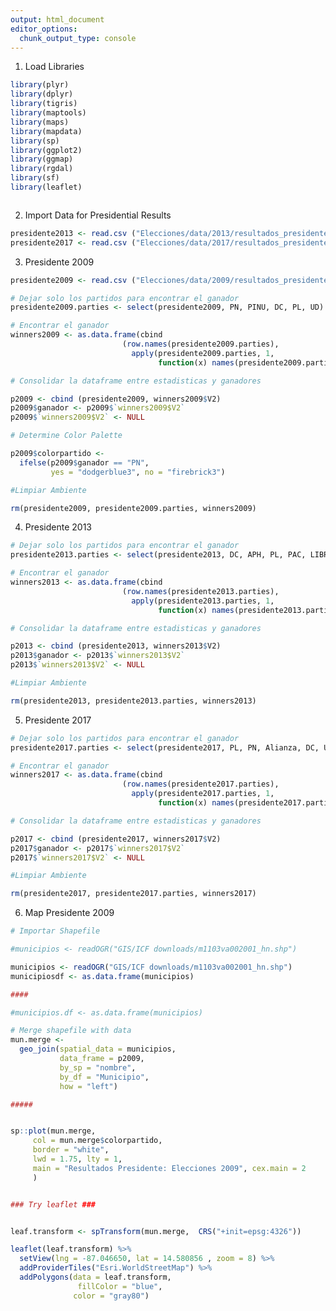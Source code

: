 ```yaml
---
output: html_document
editor_options: 
  chunk_output_type: console
---
```

1) Load Libraries
```r

library(plyr)
library(dplyr)
library(tigris)
library(maptools)
library(maps)
library(mapdata)
library(sp)
library(ggplot2)
library(ggmap)
library(rgdal)
library(sf)
library(leaflet)



```

2) Import Data for Presidential Results

```r

presidente2013 <- read.csv ("Elecciones/data/2013/resultados_presidente_2013_por_municipio.csv", stringsAsFactors = FALSE)
presidente2017 <- read.csv ("Elecciones/data/2017/resultados_presidente_2017_por_municipio.csv", stringsAsFactors = FALSE)
```

3) Presidente 2009

```r
presidente2009 <- read.csv ("Elecciones/data/2009/resultados_presidente_2009_por_municipio.csv", stringsAsFactors = FALSE)

# Dejar solo los partidos para encontrar el ganador
presidente2009.parties <- select(presidente2009, PN, PINU, DC, PL, UD)

# Encontrar el ganador
winners2009 <- as.data.frame(cbind
                         (row.names(presidente2009.parties),
                           apply(presidente2009.parties, 1, 
                                 function(x) names(presidente2009.parties)[which(x==max(x))]))) 

# Consolidar la dataframe entre estadisticas y ganadores

p2009 <- cbind (presidente2009, winners2009$V2)
p2009$ganador <- p2009$`winners2009$V2`
p2009$`winners2009$V2` <- NULL

# Determine Color Palette

p2009$colorpartido <- 
  ifelse(p2009$ganador == "PN", 
         yes = "dodgerblue3", no = "firebrick3")

#Limpiar Ambiente

rm(presidente2009, presidente2009.parties, winners2009)


```

4) Presidente 2013

```r

# Dejar solo los partidos para encontrar el ganador
presidente2013.parties <- select(presidente2013, DC, APH, PL, PAC, LIBRE, FAPER, PINU, PN)

# Encontrar el ganador
winners2013 <- as.data.frame(cbind
                         (row.names(presidente2013.parties),
                           apply(presidente2013.parties, 1, 
                                 function(x) names(presidente2013.parties)[which(x==max(x))]))) 

# Consolidar la dataframe entre estadisticas y ganadores

p2013 <- cbind (presidente2013, winners2013$V2)
p2013$ganador <- p2013$`winners2013$V2`
p2013$`winners2013$V2` <- NULL

#Limpiar Ambiente

rm(presidente2013, presidente2013.parties, winners2013)

```

5) Presidente 2017

```r
# Dejar solo los partidos para encontrar el ganador
presidente2017.parties <- select(presidente2017, PL, PN, Alianza, DC, UD, PAC, APH, FA, VAMOS)

# Encontrar el ganador
winners2017 <- as.data.frame(cbind
                         (row.names(presidente2017.parties),
                           apply(presidente2017.parties, 1, 
                                 function(x) names(presidente2017.parties)[which(x==max(x))]))) 

# Consolidar la dataframe entre estadisticas y ganadores

p2017 <- cbind (presidente2017, winners2017$V2)
p2017$ganador <- p2017$`winners2017$V2`
p2017$`winners2017$V2` <- NULL

#Limpiar Ambiente

rm(presidente2017, presidente2017.parties, winners2017)
```

6) Map Presidente 2009

```r

# Importar Shapefile

#municipios <- readOGR("GIS/ICF downloads/m1103va002001_hn.shp")

municipios <- readOGR("GIS/ICF downloads/m1103va002001_hn.shp")
municipiosdf <- as.data.frame(municipios)

####

#municipios.df <- as.data.frame(municipios)

# Merge shapefile with data
mun.merge <- 
  geo_join(spatial_data = municipios,
           data_frame = p2009,
           by_sp = "nombre",
           by_df = "Municipio",
           how = "left")

#####


sp::plot(mun.merge, 
     col = mun.merge$colorpartido,
     border = "white",
     lwd = 1.75, lty = 1,
     main = "Resultados Presidente: Elecciones 2009", cex.main = 2
     )


### Try leaflet ###


leaf.transform <- spTransform(mun.merge,  CRS("+init=epsg:4326"))

leaflet(leaf.transform) %>%
  setView(lng = -87.046650, lat = 14.580856 , zoom = 8) %>%
  addProviderTiles("Esri.WorldStreetMap") %>%
  addPolygons(data = leaf.transform,
               fillColor = "blue",
              color = "gray80")



```

























